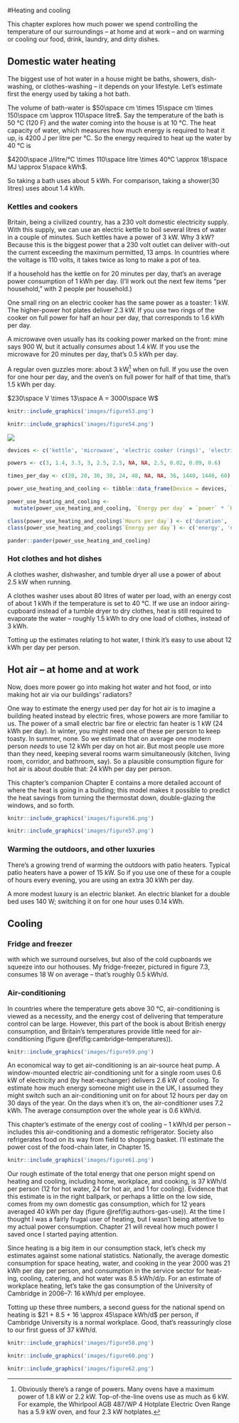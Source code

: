 #Heating and cooling

This chapter explores how much power we spend controlling the temperature of
our surroundings – at home and at work – and on warming or cooling our food,
drink, laundry, and dirty dishes.

Domestic water heating
----------------------

The biggest use of hot water in a house might be baths, showers, dish-washing,
or clothes-washing – it depends on your lifestyle. Let's estimate first the
energy used by taking a hot bath.

The volume of bath-water is $50\space cm \times 15\space cm \times 150\space cm
\approx 110\space litre$. Say the temperature of the bath is 50 °C (120 F) and
the water coming into the house is at 10 °C. The heat capacity of water, which
measures how much energy is required to heat it up, is 4200 J per litre per °C.
So the energy required to heat up the water by 40 °C is

$4200\space J/litre/°C \times 110\space litre \times 40°C \approx 18\space MJ \approx 5\space kWh$.

So taking a bath uses about 5 kWh. For comparison, taking a shower(30 litres)
uses about 1.4 kWh.

### Kettles and cookers

Britain, being a civilized country, has a 230 volt domestic electricity supply.
With this supply, we can use an electric kettle to boil several litres of water
in a couple of minutes. Such kettles have a power of 3 kW. Why 3 kW? Because
this is the biggest power that a 230 volt outlet can deliver with-out the
current exceeding the maximum permitted, 13 amps. In countries where the
voltage is 110 volts, it takes twice as long to make a pot of tea.

If a household has the kettle on for 20 minutes per day, that's an average
power consumption of 1 kWh per day. (I'll work out the next few items "per
household," with 2 people per household.)

One small ring on an electric cooker has the same power as a toaster: 1 kW. The
higher-power hot plates deliver 2.3 kW. If you use two rings of the cooker on
full power for half an hour per day, that corresponds to 1.6 kWh per day.

A microwave oven usually has its cooking power marked on the front: mine says
900 W, but it actually *consumes* about 1.4 kW. If you use the microwave for 20
minutes per day, that's 0.5 kWh per day.

A regular oven guzzles more: about 3 kW^[Obviously there's a range of powers.
Many ovens have a maximum power of 1.8 kW or 2.2 kW. Top-of-the-line ovens use
as much as 6 kW. For example, the Whirlpool AGB 487/WP 4 Hotplate Electric Oven
Range has a 5.9 kW oven, and four 2.3 kW hotplates.] when on full. If you use
the oven for one hour per day, and the oven's on full power for half of that
time, that's 1.5 kWh per day.

$230\space V \times 13\space A = 3000\space W$

```r
knitr::include_graphics('images/figure53.png')
```

```r
knitr::include_graphics('images/figure54.png')
```

![](images/figure55.png)

```r
devices <- c('kettle', 'microwave', 'electric cooker (rings)', 'electric oven', 'washing machine', 'tumble dryer', 'airing-cupboard drying', 'washing-line drying', 'dishwasher', 'refrigerator', 'freezer', 'air-conditioning')

powers <- c(3, 1.4, 3.3, 3, 2.5, 2.5, NA, NA, 2.5, 0.02, 0.09, 0.6)

times_per_day <- c(20, 20, 30, 30, 24, 48, NA, NA, 36, 1440, 1440, 60)

power_use_heating_and_cooling <- tibble::data_frame(Device = devices, `power` = powers, `Hours per day` = times_per_day / 60)

power_use_heating_and_cooling <-
  mutate(power_use_heating_and_cooling, `Energy per day` = `power` * `Hours per day`)

class(power_use_heating_and_cooling$`Hours per day`) <- c('duration', 'numeric')
class(power_use_heating_and_cooling$`Energy per day`) <- c('energy', 'numeric')

pander::pander(power_use_heating_and_cooling)
```

### Hot clothes and hot dishes

A clothes washer, dishwasher, and tumble dryer all use a power of about 2.5 kW
when running.

A clothes washer uses about 80 litres of water per load, with an energy cost of
about 1 kWh if the temperature is set to 40 °C. If we use an indoor
airing-cupboard instead of a tumble dryer to dry clothes, heat is still
required to evaporate the water – roughly 1.5 kWh to dry one load of clothes,
instead of 3 kWh.

Totting up the estimates relating to hot water, I think it's easy to use about
12 kWh per day per person.

Hot air – at home and at work
-----------------------------

Now, does more power go into making hot water and hot food, or into making hot
air via our buildings' radiators?

One way to estimate the energy used per day for hot air is to imagine a
building heated instead by electric fires, whose powers are more familiar to
us. The power of a small electric bar fire or electric fan heater is 1 kW (24
kWh per day). In winter, you might need one of these per person to keep toasty.
In summer, none. So we estimate that on average one modern person *needs* to
use 12 kWh per day on hot air. But most people use more than they need, keeping
several rooms warm simultaneously (kitchen, living room, corridor, and
bathroom, say). So a plausible consumption figure for hot air is about double
that: 24 kWh per day per person.

This chapter's companion Chapter E contains a more detailed account of where
the heat is going in a building; this model makes it possible to predict the
heat savings from turning the thermostat down, double-glazing the windows, and
so forth.

```r
knitr::include_graphics('images/figure56.png')
```

```r
knitr::include_graphics('images/figure57.png')
```


### Warming the outdoors, and other luxuries

There's a growing trend of warming the outdoors with patio heaters. Typical
patio heaters have a power of 15 kW. So if you use one of these for a couple of
hours every evening, you are using an extra 30 kWh per day.

A more modest luxury is an electric blanket. An electric blanket for a double
bed uses 140 W; switching it on for one hour uses 0.14 kWh.

Cooling
-------

### Fridge and freezer


with which we surround ourselves, but also of the cold cupboards we squeeze
into our hothouses. My fridge-freezer, pictured in figure 7.3, consumes 18 W on
average – that's roughly 0.5 kWh/d.

### Air-conditioning

In countries where the temperature gets above 30 °C, air-conditioning
is viewed as a necessity, and the energy cost of delivering that
temperature control can be large. However, this part of the book is about
British energy consumption, and Britain's temperatures provide little
need for air-conditioning (figure \@ref(fig:cambridge-temperatures)).

```r
knitr::include_graphics('images/figure59.png')
```

An economical way to get air-conditioning is an air-source heat pump. A
window-mounted electric air-conditioning unit for a single room uses 0.6
kW of electricity and (by heat-exchanger) delivers 2.6 kW of cooling.
To estimate how much energy someone might use in the UK, I assumed
they might switch such an air-conditioning unit on for about 12 hours per
day on 30 days of the year. On the days when it's on, the air-conditioner
uses 7.2 kWh. The average consumption over the whole year is 0.6 kWh/d.

This chapter's estimate of the energy cost of cooling – 1 kWh/d per person –
includes this air-conditioning and a domestic refrigerator. Society also
refrigerates food on its way from field to shopping basket. I'll estimate the
power cost of the food-chain later, in Chapter 15.

```r
knitr::include_graphics('images/figure61.png')
```

Our rough estimate of the total energy that one person might spend on heating
and cooling, including home, workplace, and cooking, is 37 kWh/d per person (12
for hot water, 24 for hot air, and 1 for cooling).  Evidence that this estimate
is in the right ballpark, or perhaps a little on the low side, comes from my
own domestic gas consumption, which for 12 years averaged 40 kWh per day
(figure \@ref(fig:authors-gas-use)). At the time I thought I was a fairly
frugal user of heating, but I wasn't being attentive to my actual power
consumption. Chapter 21 will reveal how much power I saved once I started
paying attention.

Since heating is a big item in our consumption stack, let's check my estimates
against some national statistics. Nationally, the average domestic consumption
for space heating, water, and cooking in the year 2000 was 21 kWh per day per
person, and consumption in the service sector for heat- ing, cooling, catering,
and hot water was 8.5 kWh/d/p. For an estimate of workplace heating, let's take
the gas consumption of the University of Cambridge in 2006–7: 16 kWh/d per
employee.

Totting up these three numbers, a second guess for the national spend on
heating is $21 + 8.5 + 16 \approx 45\space kWh/d$ per person, if Cambridge
University is a normal workplace. Good, that's reassuringly close to our first
guess of 37 kWh/d.



```r
knitr::include_graphics('images/figure58.png')
```

```r
knitr::include_graphics('images/figure60.png')
```

```r
knitr::include_graphics('images/figure62.png')
```

